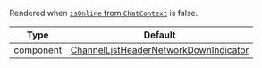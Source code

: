 Rendered when [`isOnline` from `ChatContext`](../../../../state-and-offline-support/contexts/chat-context#isonline) is false.

| Type      | Default                                                                                                                                                                               |
| --------- | ------------------------------------------------------------------------------------------------------------------------------------------------------------------------------------- |
| component | [ChannelListHeaderNetworkDownIndicator](https://github.com/GetStream/stream-chat-react-native/blob/main/package/src/components/ChannelList/ChannelListHeaderNetworkDownIndicator.tsx) |

